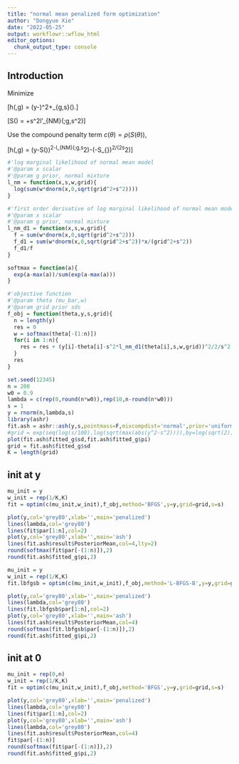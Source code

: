 ```yaml
---
title: "normal mean penalized form optimization"
author: "Dongyue Xie"
date: "2022-05-25"
output: workflowr::wflow_html
editor_options:
  chunk_output_type: console
---
```


## Introduction

Minimize 

\[h(\theta,g) = \frac{1}{2s^2}(y-\theta)^2+\rho_{g,s}(\theta).\]


\[S(\theta) = \theta +s^2l'_{NM}(\theta;g,s^2)\]

Use the compound penalty term $c(\theta) = \rho(S(\theta))$,

\[\tilde h(\theta,g) = \frac{1}{2s^2}(y-S(\theta))^2-l_{NM}(\theta;g,s^2)-(\theta-S_{\theta})^2/(2s^2)\]


```r
#'log marginal likelihood of normal mean model
#'@param x scalar 
#'@param g prior, normal mixture
l_nm = function(x,s,w,grid){
  log(sum(w*dnorm(x,0,sqrt(grid^2+s^2))))
}

#'first order derivative of log marginal likelihood of normal mean model
#'@param x scalar 
#'@param g prior, normal mixture
l_nm_d1 = function(x,s,w,grid){
  f = sum(w*dnorm(x,0,sqrt(grid^2+s^2)))
  f_d1 = sum(w*dnorm(x,0,sqrt(grid^2+s^2))*x/(grid^2+s^2))
  f_d1/f
}

softmax = function(a){
  exp(a-max(a))/sum(exp(a-max(a)))
}

#'objective function
#'@param theta (mu_bar,w)
#'@param grid prior sds
f_obj = function(theta,y,s,grid){
  n = length(y)
  res = 0
  w = softmax(theta[-(1:n)])
  for(i in 1:n){
    res = res + (y[i]-theta[i]-s^2*l_nm_d1(theta[i],s,w,grid))^2/2/s^2 - l_nm(theta[i],s,w,grid) - s^2*(l_nm_d1(theta[i],s,w,grid))^2/2
  }
  res
}
```


```r
set.seed(12345)
n = 200
w0 = 0.9
lambda = c(rep(0,round(n*w0)),rep(10,n-round(n*w0)))
s = 1
y = rnorm(n,lambda,s)
library(ashr)
fit.ash = ashr::ash(y,s,pointmass=F,mixcompdist='normal',prior='uniform')
#grid = exp(seq(log(s/100),log(sqrt(max(abs(y^2-s^2)))),by=log(sqrt(2))))
plot(fit.ash$fitted_g$sd,fit.ash$fitted_g$pi)
grid = fit.ash$fitted_g$sd
K = length(grid)
```

## init at y

```r
mu_init = y
w_init = rep(1/K,K)
fit = optim(c(mu_init,w_init),f_obj,method='BFGS',y=y,grid=grid,s=s)
```

```r
plot(y,col='grey80',xlab='',main='penalized')
lines(lambda,col='grey80')
lines(fit$par[1:n],col=2)
plot(y,col='grey80',xlab='',main='ash')
lines(fit.ash$result$PosteriorMean,col=4,lty=2)
round(softmax(fit$par[-(1:n)]),2)
round(fit.ash$fitted_g$pi,2)
```


```r
mu_init = y
w_init = rep(1/K,K)
fit.lbfgsb = optim(c(mu_init,w_init),f_obj,method='L-BFGS-B',y=y,grid=grid,s=s)
```

```r
plot(y,col='grey80',xlab='',main='penalized')
lines(lambda,col='grey80')
lines(fit.lbfgsb$par[1:n],col=2)
plot(y,col='grey80',xlab='',main='ash')
lines(fit.ash$result$PosteriorMean,col=4)
round(softmax(fit.lbfgsb$par[-(1:n)]),2)
round(fit.ash$fitted_g$pi,2)
```

## init at 0

```r
mu_init = rep(0,n)
w_init = rep(1/K,K)
fit = optim(c(mu_init,w_init),f_obj,method='BFGS',y=y,grid=grid,s=s)
```

```r
plot(y,col='grey80',xlab='',main='penalized')
lines(lambda,col='grey80')
lines(fit$par[1:n],col=2)
plot(y,col='grey80',xlab='',main='ash')
lines(lambda,col='grey80')
lines(fit.ash$result$PosteriorMean,col=4)
fit$par[-(1:n)]
round(softmax(fit$par[-(1:n)]),2)
round(fit.ash$fitted_g$pi,2)
```





